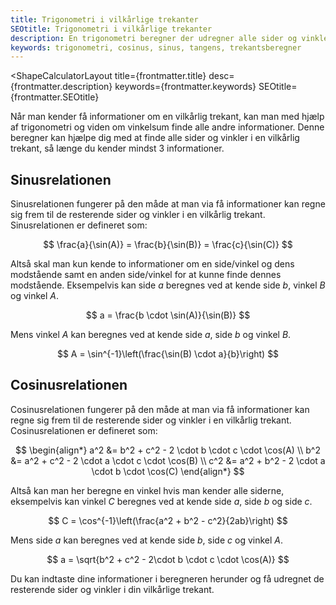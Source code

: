 ```yaml
---
title: Trigonometri i vilkårlige trekanter
SEOtitle: Trigonometri i vilkårlige trekanter
description: En trigonometri beregner der udregner alle sider og vinkler i en vilkårlige trekant ved hjælp af trigonometri
keywords: trigonometri, cosinus, sinus, tangens, trekantsberegner
---
```



<ShapeCalculatorLayout
  title={frontmatter.title}
  desc={frontmatter.description}
  keywords={frontmatter.keywords}
  SEOtitle={frontmatter.SEOtitle}
>
Når man kender få informationer om en vilkårlig trekant, kan man med hjælp af
trigonometri og viden om vinkelsum finde alle andre informationer. Denne
beregner kan hjælpe dig med at finde alle sider og vinkler i en vilkårlig
trekant, så længe du kender mindst 3 informationer.

## Sinusrelationen

Sinusrelationen fungerer på den måde at man via få informationer kan regne sig frem til de resterende sider og vinkler i en vilkårlig trekant. Sinusrelationen er defineret som:

$$
\frac{a}{\sin(A)} = \frac{b}{\sin(B)} = \frac{c}{\sin(C)}
$$

Altså skal man kun kende to informationer om en side/vinkel og dens modstående samt en anden side/vinkel for at kunne finde dennes modstående. Eksempelvis kan side $a$ beregnes ved at kende side $b$, vinkel $B$ og vinkel $A$.

$$
a = \frac{b \cdot \sin(A)}{\sin(B)}
$$

Mens vinkel $A$ kan beregnes ved at kende side $a$, side $b$ og vinkel $B$.

$$
A = \sin^{-1}\left(\frac{\sin(B) \cdot a}{b}\right)
$$

## Cosinusrelationen

Cosinusrelationen fungerer på den måde at man via få informationer kan regne sig frem til de resterende sider og vinkler i en vilkårlig trekant. Cosinusrelationen er defineret som:

$$
\begin{align*}
a^2 &= b^2 + c^2 - 2 \cdot b \cdot c \cdot \cos(A) \\
b^2 &= a^2 + c^2 - 2 \cdot a \cdot c \cdot \cos(B) \\
c^2 &= a^2 + b^2 - 2 \cdot a \cdot b \cdot \cos(C)
\end{align*}
$$

Altså kan man her beregne en vinkel hvis man kender alle siderne, eksempelvis kan vinkel $C$ beregnes ved at kende side $a$, side $b$ og side $c$.

$$
C = \cos^{-1}\left(\frac{a^2 + b^2 - c^2}{2ab}\right)
$$

Mens side $a$ kan beregnes ved at kende side $b$, side $c$ og vinkel $A$.

$$
a = \sqrt{b^2 + c^2 - 2\cdot b \cdot c \cdot \cos(A)}
$$

Du kan indtaste dine informationer i beregneren herunder og få udregnet de resterende sider og vinkler i din vilkårlige trekant.

<Calculator slot="calculator" client:only />
</ShapeCalculatorLayout>
